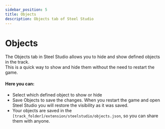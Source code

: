 ```yaml
---
sidebar_position: 5
title: Objects
description: Objects tab of Steel Studio
---
```


# Objects

The Objects tab in Steel Studio allows you to hide and show defined objects in the track. \
This is a quick way to show and hide them without the need to restart the game.

#### Here you can:

- Select which defined object to show or hide
- Save Objects to save the changes. When you restart the game and open Steel Studio you will restore the visibility as it was saved.
- Your objects are saved in the ```[track_folder]/extension/steelstudio/objects.json```, so you can share them with anyone.

<VideoPlayer url={videoThemeSelection} />
